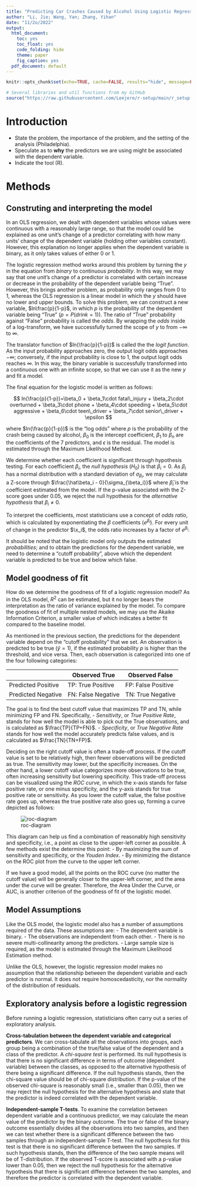 ```yaml
---
title: "Predicting Car Crashes Caused by Alcohol Using Logistic Regression"
author: "Li, Jie; Wang, Yan; Zhang, Yihan"
date: "11/2o/2022"
output:
  html_document: 
    toc: yes
    toc_float: yes
    code_folding: hide
    theme: paper
    fig_caption: yes
  pdf_document: default
---
```


<link rel="stylesheet" href="css/styles.css">

```r
knitr::opts_chunk$set(echo=TRUE, cache=FALSE, results="hide", message=FALSE, warning=FALSE)
```

```r

# Several libraries and util functions from my GitHub
source("https://raw.githubusercontent.com/Leejere/r-setup/main/r_setup.r")
```

# Introduction

-   State the problem, the importance of the problem, and the setting of the analysis (Philadelphia).
-   Speculate as to **why** the predictors we are using might be associated with the dependent variable.
-   Indicate the tool (R).

# Methods

## Construting and interpreting the model

In an OLS regression, we dealt with dependent variables whose values were continuous with a reasonably large range, so that the model could be explained as one unit's change of a predictor correlating with how many units' change of the dependent variable (holding other variables constant). However, this explanation no longer applies when the dependent variable is binary, as it only takes values of either 0 or 1.

The logistic regression method works around this problem by turning the $y$ in the equation from *binary* to continuous *probability*. In this way, we may say that one unit's change of a predictor is correlated with certain increase or decrease in the probability of the dependent variable being "True". However, this brings another problem, as probability only ranges from 0 to 1, whereas the OLS regression is a linear model in which the $y$ should have no lower and upper bounds. To solve this problem, we can construct a new variable, $ln\frac{p}{1-p}$, in which $p$ is the probability of the dependent variable being "True" ($p=P(drink=1)$). The ratio of "True" probability against "False" probability is called the *odds*. By wrapping the *odds* inside of a log-transform, we have successfully turned the scope of $y$ to from $-\infty$ to $\infty$.

The translator function of $ln(\frac{p}{1-p})$ is called the the *logit function*. As the input probability approaches zero, the output logit odds approaches $-\infty$; conversely, if the input probability is close to 1, the output logit odds reaches $\infty$. In this way, the binary variable is successfully transformed into a continuous one with an infinite scope, so that we can use it as the new $y$ and fit a model.

The final equation for the logistic model is written as follows:

$$
ln(\frac{p}{1-p})=\beta_0 + \beta_1\cdot fatal\_injury + \beta_2\cdot overturned + \beta_3\cdot phone + \beta_4\cdot speeding + \beta_5\cdot aggressive + \beta_6\cdot teen\_driver + \beta_7\cdot senior\_driver + \epsilon
$$

where $ln(\frac{p}{1-p})$ is the "log odds" where $p$ is the probability of the crash being caused by alcohol, $\beta_0$ is the intercept coefficient, $\beta_1$ to $\beta_n$ are the coefficients of the 7 predictors, and $\epsilon$ is the residual. The model is estimated through the Maximum Likelihood Method.

We determine whether each coefficient is significant through hypothesis testing. For each coefficient $\beta_i$, the *null hypothesis* ($H_0$) is that $\beta_i=0$. As $\beta_i$ has a normal distribution with a standard deviation of $\sigma_{\beta_i}$, we may calculate a Z-score through $\frac{\hat\beta_i - 0}{\sigma_{\beta_i}}$ where $\hat\beta_i$ is the coefficient estimated from the model. If the p-value associated with the Z-score goes under 0.05, we reject the null hypothesis for the *alternative hypothesis* that $\beta_i\neq0$.

To interpret the coefficients, most statisticians use a concept of *odds ratio*, which is calculated by exponentiating the $\beta$ coefficients ($e^{\beta_i}$). For every unit of change in the predictor $\x_i$, the odds ratio increases by a factor of $e^{\beta_i}$.

It should be noted that the logistic model only outputs the estimated *probabilities*; and to obtain the predictions for the dependent variable, we need to determine a "cutoff probability", above which the dependent variable is predicted to be true and below which false.

## Model goodness of fit

How do we determine the goodness of fit of a logistic regression model? As in the OLS model, $R^2$ can be estimated, but it no longer bears the interpretation as the ratio of variance explained by the model. To compare the goodness of fit of multiple nested models, we may use the Akaike Information Criterion, a smaller value of which indicates a better fit compared to the baseline model.

As mentioned in the previous section, the predictions for the dependent variable depend on the "cutoff probability" that we set. An observation is predicted to be true ($\hat y=1$), if the estimated probability $p$ is higher than the threshold, and vice versa. Then, each observation is categorized into one of the four following categories:

|                    | Observed True      | Observed False     |
|--------------------|--------------------|--------------------|
| Predicted Positive | TP: True Positive  | FP: False Positive |
| Predicted Negative | FN: False Negative | TN: True Negative  |

The goal is to find the best cutoff value that maximizes TP and TN, while minimizing FP and FN. Specifically,
-   *Sensitivity*, or *True Positive Rate*, stands for how well the model is able to pick out the True observations, and is calculated as $\frac{TP}{TP+FN}$.
-   *Specificity*, or *True Negative Rate* stands for how well the model accurately predicts false values, and is calculated as $\frac{TN}{TN+FP}$.

Deciding on the right cutoff value is often a trade-off process. If the cutoff value is set to be relatively high, then fewer observations will be predicted as true. The sensitivity may lower, but the specificity increases. On the other hand, a lower cutoff value categorizes more observations to be true, often increasing sensitivity but lowering specificity. This trade-off process can be visualized using the *ROC curve*, in which the x-axis stands for false positive rate, or one minus specificity, and the y-axis stands for true positive rate or sensitivity. As you lower the cutoff value, the false positive rate goes up, whereas the true positive rate also goes up, forming a curve depicted as follows:

![roc-diagram](./pic/roc-curve-diagram.png)

This diagram can help us find a combination of reasonably high sensitivity and specificity, i.e., a point as close to the upper-left corner as possible. A few methods exist the determine this point:
-   By maximizing the sum of sensitivity and specificity, or the *Youden Index*.
-   By minimizing the distance on the ROC plot from the curve to the upper left corner.

If we have a good model, all the points on the ROC curve (no matter the cutoff value) will be generally closer to the upper-left corner, and the area under the curve will be greater. Therefore, the Area Under the Curve, or AUC, is another criterion of the goodness of fit of the logistic model.

## Model Assumptions

Like the OLS model, the logistic model also has a number of assumptions required of the data. These assumptions are:
-   The dependent variable is binary.
-   The observations are independent from each other.
-   There is no severe multi-collinearity among the predictors.
-   Large sample size is required, as the model is estimated through the Maximum Likelihood Estimation method.

Unlike the OLS, however, the logistic regression model makes no assumption that the relationship between the dependent variable and each predictor is normal. It does not require homoscedasticity, nor the normality of the distribution of residuals.


## Exploratory analysis before a logistic regression

Before running a logistic regression, statisticians often carry out a series of exploratory analysis.

**Cross-tabulation between the dependent variable and categorical predictors**. We can cross-tabulate all the observations into groups, each group being a combination of the true/false value of the dependent and a class of the predictor. A *chi-square test* is performed. Its null hypothesis is that there is no significant difference in terms of outcome (dependent variable) between the classes, as opposed to the alternative hypothesis of there being a significant difference. If the null hypothesis stands, then the chi-square value should be of chi-square distribution. If the p-value of the observed chi-square is reasonably small (i.e., smaller than 0.05), then we may reject the null hypothesis for the alternative hypothesis and state that the predictor is indeed correlated with the dependent variable.

**Independent-sample T-tests**. To examine the correlation between dependent variable and a continuous predictor, we may calculate the mean value of the predictor by the binary outcome. The true or false of the binary outcome essentially divides all the observations into two samples, and then we can test whether there is a significant difference between the two samples through an independent-sample T-test. The null hypothesis for this test is that there is no significant difference between the two samples. If such hypothesis stands, then the difference of the two sample means will be of T-distribution. If the observed T-score is associated with a p-value lower than 0.05, then we reject the null hypothesis for the alternative hypothesis that there is significant difference between the two samples, and therefore the predictor is correlated with the dependent variable.